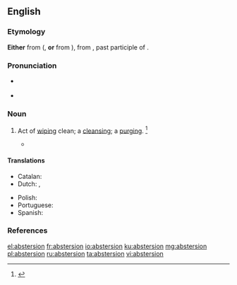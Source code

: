 {{also|abstersión}}
==English==

===Etymology===
'''Either''' from ({{etyl|fro|en}}, '''or''' from {{etyl|ML.|en}} {{m|la|abstertion}}), from {{der|en|la|abstersus}}, past participle of {{m|la|abstergēo}}.

===Pronunciation===
* {{a|RP}} {{IPA|/æbˈstɜː.ʒn̩/|lang=en}}
* {{a|US}} {{IPA|/æbˈstɝ.ʒn̩/|/əbˈstɝ.ʒn̩/|/æbˈstɝ.ʃn̩/|/əbˈstɝ.ʃn̩/|lang=en}}

===Noun===
{{en-noun}}

# {{lb|en|archaic}} Act of [[wiping]] clean; a [[cleansing]]; a [[purging]]. {{defdate|First attested around 1350 to 1470.}}<ref name=SOED>{{R:SOED5|page=9}}</ref>
#* {{quote-book|author=[[w:Sir W. Scott|Sir W. Scott]]|passage=The task of ablution and '''abstersion''' being performed.}}

====Translations====
{{trans-top|the act of cleaning}}
* Catalan: {{t|ca|abstersió|f}}
* Dutch: {{t+|nl|reiniging|f}}, {{t+|nl|zuivering|f}}
{{trans-mid}}
* Polish: {{t+|pl|czyszczenie}}
* Portuguese: {{t|pt|abstersão|f}}
* Spanish: {{t+|es|abstersión|f}}
{{trans-bottom}}

===References===
<references/>

[[el:abstersion]]
[[fr:abstersion]]
[[io:abstersion]]
[[ku:abstersion]]
[[mg:abstersion]]
[[pl:abstersion]]
[[ru:abstersion]]
[[ta:abstersion]]
[[vi:abstersion]]
